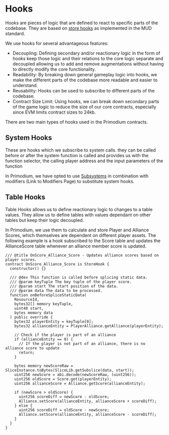 # Hooks

Hooks are pieces of logic that are defined to react to specific parts of the codebase. They are based on [store hooks](https://mud.dev/store/store-hooks) as implemented in the MUD standard.

We use hooks for several advantageous features:

- Decoupling: Defining secondary and/or reactionary logic in the form of hooks keep those logic and their relations to the core logic separate and decoupled allowing us to add and remove augmentations without having to directly modify the core functionality.
- Readability: By breaking down general gameplay logic into hooks, we make the different parts of the codebase more readable and easier to understand.
- Reusability: Hooks can be used to subscribe to different parts of the codebase.
- Contract Size Limit: Using hooks, we can break down secondary parts of the game logic to reduce the size of our core contracts, especially since EVM limits contract sizes to 24kb.

There are two main types of hooks used in the Primodium contracts.

## System Hooks

These are hooks which we subscribe to system calls. they can be called before or after the system function is called and provides us with the function selector, the calling player address and the input parameters of the function

In Primodium, we have opted to use [Subsystems](./subsystems.mdx) in combination with modifiers (Link to Modifiers Page) to substitute system hooks.

## Table Hooks

Table Hooks allows us to define reactionary logic to changes to a table values. They allow us to define tables with values dependant on other tables but keep their logic decoupled.

In Primodium, we use them to calculate and store Player and Alliance Scores, which themselves are dependent on different player assets. The following example is a hook subscribed to the Score table and updates the AllianceScore table whenever an alliance member score is updated.

```solidity filename="packages/contracts/src/hooks/storeHooks/OnScore_Alliance_Score.sol" copy showLineNumbers
/// @title OnScore_Alliance_Score - Updates alliance scores based on player scores.
contract OnScore_Alliance_Score is StoreHook {
  constructor() {}

  /// @dev This function is called before splicing static data.
  /// @param keyTuple The key tuple of the player score.
  /// @param start The start position of the data.
  /// @param data The data to be processed.
  function onBeforeSpliceStaticData(
    ResourceId,
    bytes32[] memory keyTuple,
    uint48 start,
    bytes memory data
  ) public override {
    bytes32 playerEntity = keyTuple[0];
    bytes32 allianceEntity = PlayerAlliance.getAlliance(playerEntity);

    // Check if the player is part of an alliance
    if (allianceEntity == 0) {
      // If the player is not part of an alliance, there is no alliance score to update
      return;
    }

    bytes memory newScoreRaw = SliceInstance.toBytes(SliceLib.getSubslice(data, start));
    uint256 newScore = abi.decode(newScoreRaw, (uint256));
    uint256 oldScore = Score.get(playerEntity);
    uint256 allianceScore = Alliance.getScore(allianceEntity);

    if (newScore > oldScore) {
      uint256 scoreDiff = newScore - oldScore;
      Alliance.setScore(allianceEntity, allianceScore + scoreDiff);
    } else {
      uint256 scoreDiff = oldScore - newScore;
      Alliance.setScore(allianceEntity, allianceScore - scoreDiff);
    }
  }
}
```
